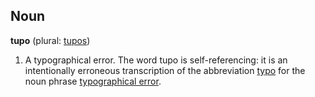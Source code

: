 ==Noun==

'''tupo''' (plural: [[tupos]])

#A typographical error.  The word tupo is self-referencing: it is an intentionally erroneous transcription of the abbreviation [[typo]] for the noun phrase [[typographical error]].